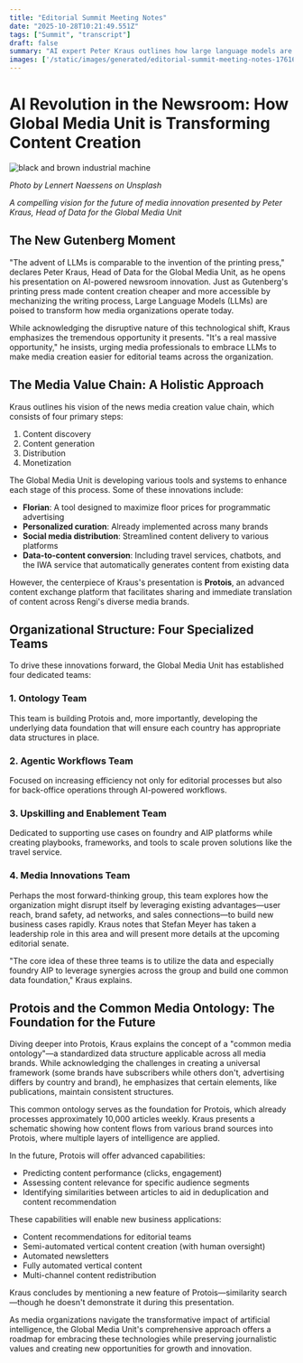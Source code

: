 ```yaml
---
title: "Editorial Summit Meeting Notes"
date: "2025-10-28T10:21:49.551Z"
tags: ["Summit", "transcript"]
draft: false
summary: "AI expert Peter Kraus outlines how large language models are revolutionizing newsroom operations through tools like Protois, which enables content sharing and translation across media brands."
images: ['/static/images/generated/editorial-summit-meeting-notes-1761646907570.jpg']
---
```


# AI Revolution in the Newsroom: How Global Media Unit is Transforming Content Creation


![black and brown industrial machine](/static/images/generated/editorial-summit-meeting-notes-1761646907570.jpg)

*Photo by Lennert Naessens on Unsplash*

*A compelling vision for the future of media innovation presented by Peter Kraus, Head of Data for the Global Media Unit*

## The New Gutenberg Moment

"The advent of LLMs is comparable to the invention of the printing press," declares Peter Kraus, Head of Data for the Global Media Unit, as he opens his presentation on AI-powered newsroom innovation. Just as Gutenberg's printing press made content creation cheaper and more accessible by mechanizing the writing process, Large Language Models (LLMs) are poised to transform how media organizations operate today.

While acknowledging the disruptive nature of this technological shift, Kraus emphasizes the tremendous opportunity it presents. "It's a real massive opportunity," he insists, urging media professionals to embrace LLMs to make media creation easier for editorial teams across the organization.

## The Media Value Chain: A Holistic Approach

Kraus outlines his vision of the news media creation value chain, which consists of four primary steps:

1. Content discovery
2. Content generation
3. Distribution
4. Monetization

The Global Media Unit is developing various tools and systems to enhance each stage of this process. Some of these innovations include:

- **Florian**: A tool designed to maximize floor prices for programmatic advertising
- **Personalized curation**: Already implemented across many brands
- **Social media distribution**: Streamlined content delivery to various platforms
- **Data-to-content conversion**: Including travel services, chatbots, and the IWA service that automatically generates content from existing data

However, the centerpiece of Kraus's presentation is **Protois**, an advanced content exchange platform that facilitates sharing and immediate translation of content across Rengi's diverse media brands.

## Organizational Structure: Four Specialized Teams

To drive these innovations forward, the Global Media Unit has established four dedicated teams:

### 1. Ontology Team
This team is building Protois and, more importantly, developing the underlying data foundation that will ensure each country has appropriate data structures in place.

### 2. Agentic Workflows Team
Focused on increasing efficiency not only for editorial processes but also for back-office operations through AI-powered workflows.

### 3. Upskilling and Enablement Team
Dedicated to supporting use cases on foundry and AIP platforms while creating playbooks, frameworks, and tools to scale proven solutions like the travel service.

### 4. Media Innovations Team
Perhaps the most forward-thinking group, this team explores how the organization might disrupt itself by leveraging existing advantages—user reach, brand safety, ad networks, and sales connections—to build new business cases rapidly. Kraus notes that Stefan Meyer has taken a leadership role in this area and will present more details at the upcoming editorial senate.

"The core idea of these three teams is to utilize the data and especially foundry AIP to leverage synergies across the group and build one common data foundation," Kraus explains.

## Protois and the Common Media Ontology: The Foundation for the Future

Diving deeper into Protois, Kraus explains the concept of a "common media ontology"—a standardized data structure applicable across all media brands. While acknowledging the challenges in creating a universal framework (some brands have subscribers while others don't, advertising differs by country and brand), he emphasizes that certain elements, like publications, maintain consistent structures.

This common ontology serves as the foundation for Protois, which already processes approximately 10,000 articles weekly. Kraus presents a schematic showing how content flows from various brand sources into Protois, where multiple layers of intelligence are applied.

In the future, Protois will offer advanced capabilities:

- Predicting content performance (clicks, engagement)
- Assessing content relevance for specific audience segments
- Identifying similarities between articles to aid in deduplication and content recommendation

These capabilities will enable new business applications:
- Content recommendations for editorial teams
- Semi-automated vertical content creation (with human oversight)
- Automated newsletters
- Fully automated vertical content
- Multi-channel content redistribution

Kraus concludes by mentioning a new feature of Protois—similarity search—though he doesn't demonstrate it during this presentation.

As media organizations navigate the transformative impact of artificial intelligence, the Global Media Unit's comprehensive approach offers a roadmap for embracing these technologies while preserving journalistic values and creating new opportunities for growth and innovation.